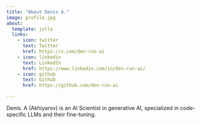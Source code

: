 ```yaml
---
title: "About Denis A."
image: profile.jpg
about: 
  template: jolla
  links:
    - icon: twitter
      text: Twitter
      href: https://x.com/den-run-ai
    - icon: linkedin
      text: LinkedIn
      href: https://www.linkedin.com/in/den-run-ai/
    - icon: github
      text: Github
      href: https://github.com/den-run-ai

---
```


Denis. A (Akhiyarov) is an AI Scientist in generative AI, specialized in code-specific LLMs and their fine-tuning.
